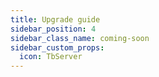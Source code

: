 ---
title: Upgrade guide
sidebar_position: 4
sidebar_class_name: coming-soon
sidebar_custom_props:
  icon: TbServer
---

